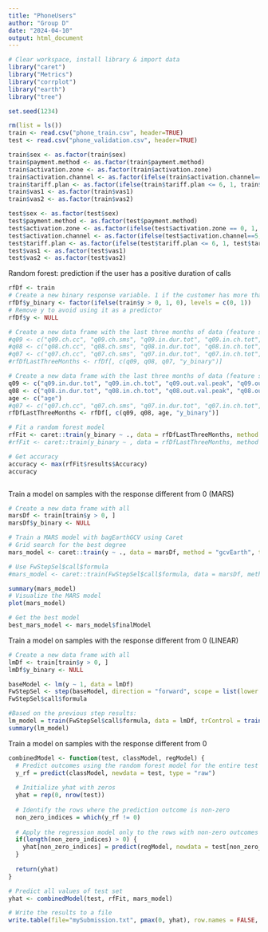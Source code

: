 ```yaml
---
title: "PhoneUsers"
author: "Group D"
date: "2024-04-10"
output: html_document
---
```


```r
# Clear workspace, install library & import data
library("caret")
library("Metrics")
library("corrplot")
library("earth")
library("tree")

set.seed(1234)
```

```r
rm(list = ls())
train <- read.csv("phone_train.csv", header=TRUE)
test <- read.csv("phone_validation.csv", header=TRUE)

train$sex <- as.factor(train$sex)
train$payment.method <- as.factor(train$payment.method)
train$activation.zone <- as.factor(train$activation.zone)
train$activation.channel <- as.factor(ifelse(train$activation.channel==5, 1, 0)) #Merge
train$tariff.plan <- as.factor(ifelse(train$tariff.plan <= 6, 1, train$tariff.plan)) #Merge
train$vas1 <- as.factor(train$vas1)
train$vas2 <- as.factor(train$vas2)

test$sex <- as.factor(test$sex)
test$payment.method <- as.factor(test$payment.method)
test$activation.zone <- as.factor(ifelse(test$activation.zone == 0, 1, test$activation.zone))
test$activation.channel <- as.factor(ifelse(test$activation.channel==5, 1, 0)) #Merge
test$tariff.plan <- as.factor(ifelse(test$tariff.plan <= 6, 1, test$tariff.plan)) #Merge
test$vas1 <- as.factor(test$vas1)
test$vas2 <- as.factor(test$vas2)
```


Random forest: prediction if the user has a positive duration of calls
```r
rfDf <- train
# Create a new binary response variable. 1 if the customer has more than 0 minutes of outgoing calls, 0 otherwise
rfDf$y_binary <- factor(ifelse(train$y > 0, 1, 0), levels = c(0, 1))
# Remove y to avoid using it as a predictor
rfDf$y <- NULL

# Create a new data frame with the last three months of data (feature starting with q09, q08, q07)
#q09 <- c("q09.ch.cc", "q09.ch.sms", "q09.in.dur.tot", "q09.in.ch.tot", "q09.out.val.offpeak", "q09.out.dur.offpeak", "q09.out.ch.offpeak", "q09.out.val.peak", "q09.out.dur.peak", "q09.out.ch.peak")
#q08 <- c("q08.ch.cc", "q08.ch.sms", "q08.in.dur.tot", "q08.in.ch.tot", "q08.out.val.offpeak", "q08.out.dur.offpeak", "q08.out.ch.offpeak", "q08.out.val.peak", "q08.out.dur.peak", "q08.out.ch.peak")
#q07 <- c("q07.ch.cc", "q07.ch.sms", "q07.in.dur.tot", "q07.in.ch.tot", "q07.out.val.offpeak", "q07.out.dur.offpeak", "q07.out.ch.offpeak", "q07.out.val.peak", "q07.out.dur.peak", "q07.out.ch.peak")
#rfDfLastThreeMonths <- rfDf[, c(q09, q08, q07, "y_binary")]

# Create a new data frame with the last three months of data (feature starting with q09, q08, q07)
q09 <- c("q09.in.dur.tot", "q09.in.ch.tot", "q09.out.val.peak", "q09.out.dur.peak", "q09.out.ch.peak")
q08 <- c("q08.in.dur.tot", "q08.in.ch.tot", "q08.out.val.peak", "q08.out.dur.peak", "q08.out.ch.peak")
age <- c("age")
#q07 <- c("q07.ch.cc", "q07.ch.sms", "q07.in.dur.tot", "q07.in.ch.tot", "q07.out.val.offpeak", "q07.out.dur.offpeak", "q07.out.ch.offpeak", "q07.out.val.peak", "q07.out.dur.peak", "q07.out.ch.peak")
rfDfLastThreeMonths <- rfDf[, c(q09, q08, age, "y_binary")]

# Fit a random forest model
rfFit <- caret::train(y_binary ~ ., data = rfDfLastThreeMonths, method = "rf", trControl = trainControl(method = "cv", number = 5), preProcess = c("center", "scale"), mttry = 60)
#rfFit <- caret::train(y_binary ~ , data = rfDfLastThreeMonths, method = "rf", preProcess = c("center", "scale"), mttry = 60)

# Get accuracy
accuracy <- max(rfFit$results$Accuracy)
accuracy



```

Train a model on samples with the response different from 0 (MARS)
```r
# Create a new data frame with all 
marsDf <- train[train$y > 0, ]
marsDf$y_binary <- NULL

# Train a MARS model with bagEarthGCV using Caret
# Grid search for the best degree
mars_model <- caret::train(y ~ ., data = marsDf, method = "gcvEarth", trControl = trainControl(method = "cv", number = 10), tuneGrid = data.frame(degree = 1:10))

# Use FwStepSel$call$formula
#mars_model <- caret::train(FwStepSel$call$formula, data = marsDf, method = "gcvEarth", trControl = trainControl(method = "cv", number = 10), tuneGrid = data.frame(degree = 1:5))

summary(mars_model)
# Visualize the MARS model
plot(mars_model)

# Get the best model
best_mars_model <- mars_model$finalModel
```

Train a model on samples with the response different from 0 (LINEAR)
```r
# Create a new data frame with all 
lmDf <- train[train$y > 0, ]
lmDf$y_binary <- NULL

baseModel <- lm(y ~ 1, data = lmDf)
FwStepSel <- step(baseModel, direction = "forward", scope = list(lower = baseModel, upper = lm(y ~ ., data = lmDf)), trace = 0)
FwStepSel$call$formula

#Based on the previous step results:
lm_model = train(FwStepSel$call$formula, data = lmDf, trControl = trainControl(method = "loocv", number = 10), preProcess = c("center", "scale"))
summary(lm_model)
```


Train a model on samples with the response different from 0
```r
combinedModel <- function(test, classModel, regModel) {
  # Predict outcomes using the random forest model for the entire test set
  y_rf = predict(classModel, newdata = test, type = "raw")
  
  # Initialize yhat with zeros
  yhat = rep(0, nrow(test))
  
  # Identify the rows where the prediction outcome is non-zero
  non_zero_indices = which(y_rf != 0)
  
  # Apply the regression model only to the rows with non-zero outcomes
  if(length(non_zero_indices) > 0) {
    yhat[non_zero_indices] = predict(regModel, newdata = test[non_zero_indices, ])
  }
  
  return(yhat)
}

# Predict all values of test set
yhat <- combinedModel(test, rfFit, mars_model)

# Write the results to a file
write.table(file="mySubmission.txt", pmax(0, yhat), row.names = FALSE, col.names = FALSE)
```





